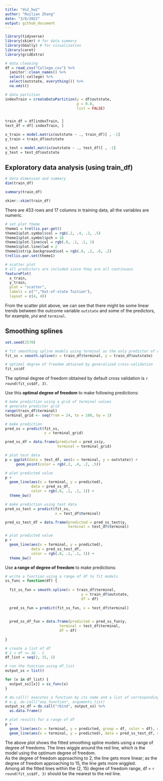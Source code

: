 ```yaml
---
title: "ds2_hw2"
author: "Ruilian Zhang"
date: "3/6/2022"
output: github_document
---
```


```r
library(tidyverse)
library(skimr) # for data summary
library(GGally) # for visualization
library(caret)
library(gridExtra)
```


```r
# data cleaning
df = read_csv("College.csv") %>% 
  janitor::clean_names() %>% 
  select(-college) %>% 
  select(outstate, everything()) %>% 
  na.omit()

# data partition
indexTrain = createDataPartition(y = df$outstate,
                                 p = 0.8,
                                 list = FALSE)


train_df = df[indexTrain, ]
test_df = df[-indexTrain, ]

x_train = model.matrix(outstate ~ ., train_df)[ , -1]
y_train = train_df$outstate

x_test = model.matrix(outstate ~ ., test_df)[ , -1]
y_test = test_df$outstate
```



## Exploratory data analysis (using train_df)

```r
# data dimension and summary
dim(train_df)

summary(train_df)

skimr::skim(train_df)
```

There are 453 rows and 17 columns in training data, all the variables are numeric.

```r
# set plot theme
theme1 = trellis.par.get()
theme1$plot.symbol$col = rgb(.2, .4, .2, .5)
theme1$plot.symbol$pch = 16
theme1$plot.line$col = rgb(.8, .1, .1, 1)
theme1$plot.line$lwd = 2
theme1$strip.background$col = rgb(.0, .2, .6, .2)
trellis.par.set(theme1)

# scatter plot
# all predictors are included since they are all continuous
featurePlot(
  x_train, 
  y_train, 
  plot = "scatter", 
  labels = c("","Out-of-state Tuition"),
  layout = c(4, 4))
```

From the scatter plot above, we can see that there might be some linear trends between the outcome variable `outstate` and some of the predictors, for example, `phd` and `terminal`.  


## Smoothing splines

```r
set.seed(2570)

# fit smoothing spline models using terminal as the only predictor of outstate 
fit_ss = smooth.spline(x = train_df$terminal, y = train_df$outstate)

# optimal degree of freedom obtained by generalized cross-validation
fit_ss$df
```

The optimal degree of freedom obtained by default cross validation is `r round(fit_ss$df, 3)`.  

Use this **optimal degree of freedom** to make following predictions:

```r
# make prediction using a grid of terminal values
# generate predictor grid
range(train_df$terminal)
terminal_grid <- seq(from = 24, to = 100, by = 1)

# make prediction
pred_ss = predict(fit_ss,
                  x = terminal_grid)

pred_ss_df = data.frame(predicted = pred_ss$y,
                        terminal = terminal_grid)

# plot test data
p = ggplot(data = test_df, aes(x = terminal, y = outstate)) +
     geom_point(color = rgb(.2, .4, .2, .5))

# plot predicted value
p + 
  geom_line(aes(x = terminal, y = predicted), 
            data = pred_ss_df,
            color = rgb(.8, .1, .1, 1)) + 
  theme_bw()
```

```r
# make prediction using test data
pred_ss_test = predict(fit_ss,
                       x = test_df$terminal)

pred_ss_test_df = data.frame(predicted = pred_ss_test$y,
                             terminal = test_df$terminal)

# plot predicted value
p + 
  geom_line(aes(x = terminal, y = predicted), 
            data = pred_ss_test_df,
            color = rgb(.8, .1, .1, 1)) + 
  theme_bw()
```


Use **a range of degree of freedom** to make predictions:

```r
# write a function using a range of df to fit models
ss_func = function(df) {
  
  fit_ss_fun = smooth.spline(x = train_df$terminal, 
                                   y = train_df$outstate,
                                   df = df)
  
  pred_ss_fun = predict(fit_ss_fun, x = test_df$terminal)
  
  
  pred_ss_df_fun = data.frame(predicted = pred_ss_fun$y,
                         terminal = test_df$terminal,
                         df = df)
  
}

# create a list of df
# 1 < df <= 16 - 1
df_list = seq(2, 15, 1)

# run the function using df_list
output_ss = list()

for (x in df_list) {
  output_ss[[x]] = ss_func(x)
}

# do.call() executes a function by its name and a list of corresponding arguments
# e.g. do.call("any_function", arguments_list) 
output_ss_df = do.call("rbind", output_ss) %>% 
  as.data.frame()
```

```r
# plot results for a range of df
p + 
  geom_line(aes(x = terminal, y = predicted, group = df, color = df), data = output_ss_df) + 
  geom_line(aes(x = terminal, y = predicted), data = pred_ss_test_df, color = rgb(.8, .1, .1, 1))
```

The above plot shows the fitted smoothing spline models using a range of degree of freedoms. The lines wiggle around the red line, which is the model using the optimum degree of freedom.  
As the degree of freedom approaching to 2, the line gets more linear; as the degree of freedom approaching to 15, the line gets more wiggled.  
Among all the fitted lines within the (2, 15) degree of freedom range, df = `r round(fit_ss$df, 3)` should be the nearest to the red line.



